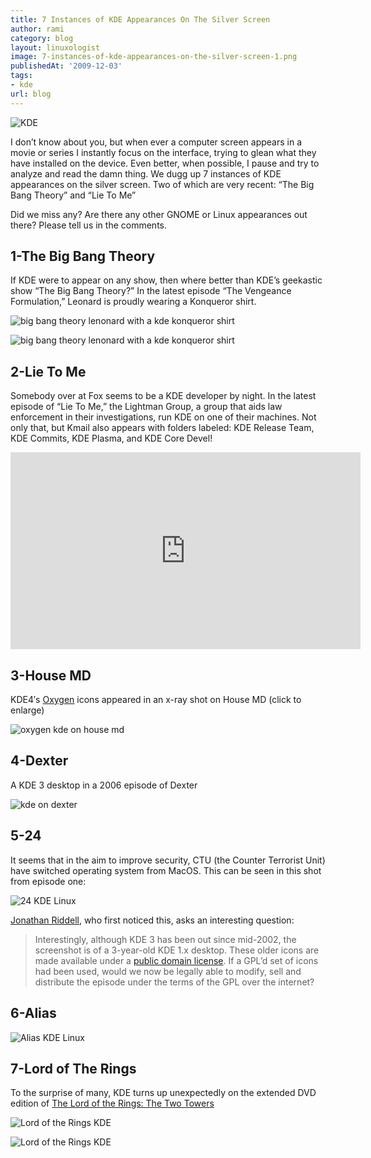 ```yaml
---
title: 7 Instances of KDE Appearances On The Silver Screen
author: rami
category: blog
layout: linuxologist
image: 7-instances-of-kde-appearances-on-the-silver-screen-1.png
publishedAt: '2009-12-03'
tags:
- kde
url: blog
---
```


![KDE](/assets/images/content/blog/7-instances-of-kde-appearances-on-the-silver-screen-1.png)

I don’t know about you, but when ever a computer screen appears in a movie or series I instantly focus on the interface, trying to glean what they have installed on the device. Even better, when possible, I pause and try to analyze and read the damn thing. We dugg up 7 instances of KDE appearances on the silver screen. Two of which are very recent: “The Big Bang Theory” and “Lie To Me”

Did we miss any? Are there any other GNOME or Linux appearances out there? Please tell us in the comments.

## 1-The Big Bang Theory

If KDE were to appear on any show, then where better than KDE’s geekastic show “The Big Bang Theory?” In the latest episode “The Vengeance Formulation,” Leonard is proudly wearing a Konqueror shirt.

![big bang theory lenonard with a kde konqueror shirt](/assets/images/content/blog/the-big-bang-theory-leonard-kde-linux-konqueror-1.png)

![big bang theory lenonard with a kde konqueror shirt](/assets/images/content/blog/the-big-bang-theory-leonard-kde-linux-konqueror-2.png)

## 2-Lie To Me

Somebody over at Fox seems to be a KDE developer by night. In the latest episode of “Lie To Me,” the Lightman Group, a group that aids law enforcement in their investigations, run KDE on one of their machines. Not only that, but Kmail also appears with folders labeled: KDE Release Team, KDE Commits, KDE Plasma, and KDE Core Devel!

<iframe width="560" height="315" src="https://www.youtube-nocookie.com/embed/AcRH61T2tOQ?rel=0" frameborder="0" allow="autoplay; encrypted-media" allowfullscreen></iframe>

## 3-House MD

KDE4′s [Oxygen](http://en.wikipedia.org/wiki/Oxygen_Project) icons appeared in an x-ray shot on House MD (click to enlarge)

![oxygen kde on house md](/assets/images/content/blog/oxygen-kde-house-md.jpg)

## 4-Dexter

A KDE 3 desktop in a 2006 episode of Dexter

![kde on dexter](/assets/images/content/blog/kde-linux-dexter.png)

## 5-24

It seems that in the aim to improve security, CTU (the Counter Terrorist Unit) have switched operating system from MacOS. This can be seen in this shot from episode one:

![24 KDE Linux](/assets/images/content/blog/24-kde-linux.jpg)

[Jonathan Riddell](http://jriddell.org/24-kde.html), who first noticed this, asks an interesting question:

> Interestingly, although KDE 3 has been out since mid-2002, the screenshot is of a 3-year-old KDE 1.x desktop. These older icons are made available under a <a href="http://artist.kde.org/new/license.html">public domain license</a>. If a GPL’d set of icons had been used, would we now be legally able to modify, sell and distribute the episode under the terms of the GPL over the internet?

## 6-Alias

![Alias KDE Linux](/assets/images/content/blog/alias-kde-linux.png)

## 7-Lord of The Rings

To the surprise of many, KDE turns up unexpectedly on the extended DVD edition of [The Lord of the Rings: The Two Towers](http://www.imdb.com/title/tt0167261/)

![Lord of the Rings KDE](/assets/images/content/blog/kde-gollum-linux-lord-of-the-rings-1.png)

![Lord of the Rings KDE](/assets/images/content/blog/kde-gollum-linux-lord-of-the-rings-2.png)
